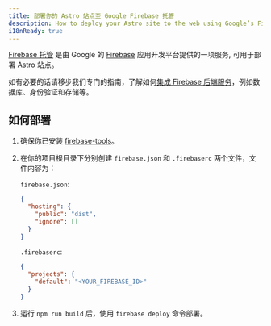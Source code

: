 ```yaml
---
title: 部署你的 Astro 站点至 Google Firebase 托管
description: How to deploy your Astro site to the web using Google’s Firebase Hosting.
i18nReady: true
---
```


[Firebase 托管](https://firebase.google.com/products/hosting) 是由 Google 的 [Firebase](https://firebase.google.com/) 应用开发平台提供的一项服务, 可用于部署 Astro 站点。

如有必要的话请移步我们专门的指南，了解如何[集成 Firebase 后端服务](/zh-cn/guides/backend/google-firebase/)，例如数据库、身份验证和存储等。

## 如何部署

1. 确保你已安装 [firebase-tools](https://www.npmjs.com/package/firebase-tools)。

2. 在你的项目根目录下分别创建 `firebase.json` 和 `.firebaserc` 两个文件，文件内容为：

   `firebase.json`:

   ```json
   {
     "hosting": {
       "public": "dist",
       "ignore": []
     }
   }
   ```

   `.firebaserc`:

   ```json
   {
     "projects": {
       "default": "<YOUR_FIREBASE_ID>"
     }
   }
   ```

3. 运行 `npm run build` 后，使用 `firebase deploy` 命令部署。
